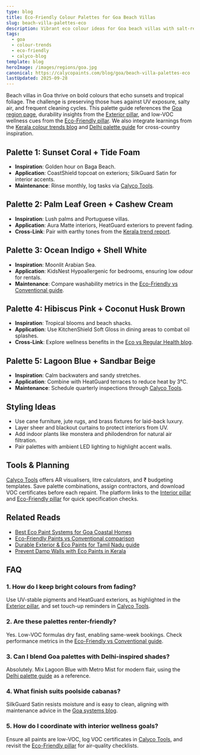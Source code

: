 ```yaml
---
type: blog
title: Eco-Friendly Colour Palettes for Goa Beach Villas
slug: beach-villa-palettes-eco
description: Vibrant eco colour ideas for Goa beach villas with salt-resistant finishes.
tags:
  - goa
  - colour-trends
  - eco-friendly
  - calyco-blog
template: blog
heroImage: /images/regions/goa.jpg
canonical: https://calycopaints.com/blog/goa/beach-villa-palettes-eco
lastUpdated: 2025-09-28
---
```


Beach villas in Goa thrive on bold colours that echo sunsets and tropical foliage. The challenge is preserving those hues against UV exposure, salty air, and frequent cleaning cycles. This palette guide references the [Goa region page](/regions/eco-friendly-exterior-paints-goa), durability insights from the [Exterior pillar](/exterior-paint), and low-VOC wellness cues from the [Eco-Friendly pillar](/eco-friendly-paint). We also integrate learnings from the [Kerala colour trends blog](/blog/kerala/top-colours-kerala-2025) and [Delhi palette guide](/blog/delhi/eco-colours-delhi-apartments) for cross-country inspiration.

## Palette 1: Sunset Coral + Tide Foam

- **Inspiration**: Golden hour on Baga Beach.
- **Application**: CoastShield topcoat on exteriors; SilkGuard Satin for interior accents.
- **Maintenance**: Rinse monthly, log tasks via [Calyco Tools](/tools).

## Palette 2: Palm Leaf Green + Cashew Cream

- **Inspiration**: Lush palms and Portuguese villas.
- **Application**: Aura Matte interiors, HeatGuard exteriors to prevent fading.
- **Cross-Link**: Pair with earthy tones from the [Kerala trend report](/blog/kerala/top-colours-kerala-2025).

## Palette 3: Ocean Indigo + Shell White

- **Inspiration**: Moonlit Arabian Sea.
- **Application**: KidsNest Hypoallergenic for bedrooms, ensuring low odour for rentals.
- **Maintenance**: Compare washability metrics in the [Eco-Friendly vs Conventional guide](/comparisons/eco-vs-traditional).

## Palette 4: Hibiscus Pink + Coconut Husk Brown

- **Inspiration**: Tropical blooms and beach shacks.
- **Application**: Use KitchenShield Soft Gloss in dining areas to combat oil splashes.
- **Cross-Link**: Explore wellness benefits in the [Eco vs Regular Health blog](/blog/delhi/eco-vs-regular-health).

## Palette 5: Lagoon Blue + Sandbar Beige

- **Inspiration**: Calm backwaters and sandy stretches.
- **Application**: Combine with HeatGuard terraces to reduce heat by 3°C.
- **Maintenance**: Schedule quarterly inspections through [Calyco Tools](/tools).

## Styling Ideas

- Use cane furniture, jute rugs, and brass fixtures for laid-back luxury.
- Layer sheer and blackout curtains to protect interiors from UV.
- Add indoor plants like monstera and philodendron for natural air filtration.
- Pair palettes with ambient LED lighting to highlight accent walls.

## Tools & Planning

[Calyco Tools](/tools) offers AR visualisers, litre calculators, and ₹ budgeting templates. Save palette combinations, assign contractors, and download VOC certificates before each repaint. The platform links to the [Interior pillar](/interior-paint) and [Eco-Friendly pillar](/eco-friendly-paint) for quick specification checks.

## Related Reads

- [Best Eco Paint Systems for Goa Coastal Homes](/blog/goa/best-paint-coastal-homes)
- [Eco-Friendly Paints vs Conventional comparison](/comparisons/eco-vs-traditional)
- [Durable Exterior & Eco Paints for Tamil Nadu guide](/regions/durable-exterior-eco-paints-tamil-nadu)
- [Prevent Damp Walls with Eco Paints in Kerala](/blog/kerala/prevent-damp-walls-eco)

## FAQ

### 1. How do I keep bright colours from fading?
Use UV-stable pigments and HeatGuard exteriors, as highlighted in the [Exterior pillar](/exterior-paint), and set touch-up reminders in [Calyco Tools](/tools).

### 2. Are these palettes renter-friendly?
Yes. Low-VOC formulas dry fast, enabling same-week bookings. Check performance metrics in the [Eco-Friendly vs Conventional guide](/comparisons/eco-vs-traditional).

### 3. Can I blend Goa palettes with Delhi-inspired shades?
Absolutely. Mix Lagoon Blue with Metro Mist for modern flair, using the [Delhi palette guide](/blog/delhi/eco-colours-delhi-apartments) as a reference.

### 4. What finish suits poolside cabanas?
SilkGuard Satin resists moisture and is easy to clean, aligning with maintenance advice in the [Goa systems blog](/blog/goa/best-paint-coastal-homes).

### 5. How do I coordinate with interior wellness goals?
Ensure all paints are low-VOC, log VOC certificates in [Calyco Tools](/tools), and revisit the [Eco-Friendly pillar](/eco-friendly-paint) for air-quality checklists.
